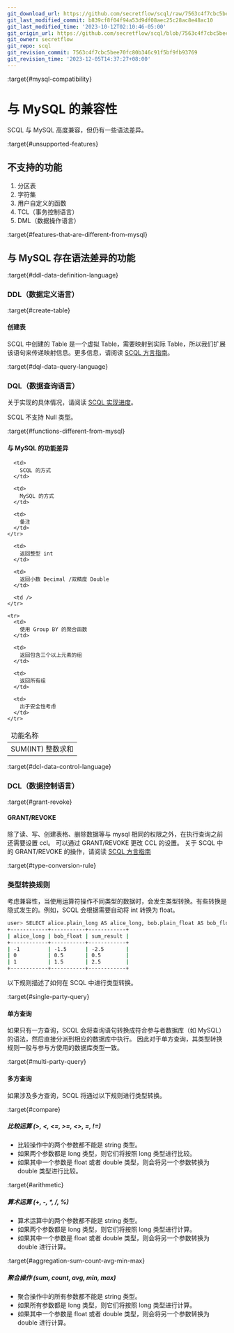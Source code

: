 ```yaml
---
git_download_url: https://github.com/secretflow/scql/raw/7563c4f7cbc5bee70fc80b346c91f5bf9fb93769/docs/reference/lang/mysql-compatibility.rst
git_last_modified_commit: b839cf8f04f94a53d9df08aec25c28ac8e48ac10
git_last_modified_time: '2023-10-12T02:10:46-05:00'
git_origin_url: https://github.com/secretflow/scql/blob/7563c4f7cbc5bee70fc80b346c91f5bf9fb93769/docs/reference/lang/mysql-compatibility.rst
git_owner: secretflow
git_repo: scql
git_revision_commit: 7563c4f7cbc5bee70fc80b346c91f5bf9fb93769
git_revision_time: '2023-12-05T14:37:27+08:00'
---
```


:target{#mysql-compatibility}

# 与 MySQL 的兼容性

SCQL 与 MySQL 高度兼容，但仍有一些语法差异。

:target{#unsupported-features}

## 不支持的功能

1. 分区表
2. 字符集
3. 用户自定义的函数
4. TCL（事务控制语言）
5. DML（数据操作语言）

:target{#features-that-are-different-from-mysql}

## 与 MySQL 存在语法差异的功能

:target{#ddl-data-definition-language}

### DDL（数据定义语言）

:target{#create-table}

#### 创建表

SCQL 中创建的 Table 是一个虚拟 Table，需要映射到实际 Table，所以我们扩展该语句来传递映射信息。更多信息，请阅读 [SCQL 方言指南](manual.mdx)。

:target{#dql-data-query-language}

### DQL（数据查询语言）

关于实现的具体情况，请阅读 [SCQL 实现进度](../implementation-status.mdx)。

<Container type="note">
  SCQL 不支持 Null 类型。
</Container>

:target{#functions-different-from-mysql}

#### 与 MySQL 的功能差异

<table>
  <thead>
    <tr>
      <td>
        功能名称
      </td>

      <td>
        SCQL 的方式
      </td>

      <td>
        MySQL 的方式
      </td>

      <td>
        备注
      </td>
    </tr>
  </thead>

  <tbody>
    <tr>
      <td>
        SUM(INT) 整数求和
      </td>

      <td>
        返回整型 int
      </td>

      <td>
        返回小数 Decimal /双精度 Double
      </td>

      <td />
    </tr>

    <tr>
      <td>
        使用 Group BY 的聚合函数
      </td>

      <td>
        返回包含三个以上元素的组
      </td>

      <td>
        返回所有组
      </td>

      <td>
        出于安全性考虑
      </td>
    </tr>
  </tbody>
</table>

:target{#dcl-data-control-language}

### DCL（数据控制语言）

:target{#grant-revoke}

#### GRANT/REVOKE

除了读、写、创建表格、删除数据等与 mysql 相同的权限之外，在执行查询之前还需要设置 ccl。 可以通过 GRANT/REVOKE 更改 CCL 的设置。 关于 SCQL 中的 GRANT/REVOKE 的操作，请阅读 [SCQL 方言指南](manual.mdx)

:target{#type-conversion-rule}

### 类型转换规则

考虑兼容性，当使用运算符操作不同类型的数据时，会发生类型转换。有些转换是隐式发生的。例如，SCQL 会根据需要自动将 int 转换为 float。

```bash
user> SELECT alice.plain_long AS alice_long, bob.plain_float AS bob_float, alice.plain_long + bob.plain_float AS sum_result FROM alice INNER JOIN bob ON alice.id = bob.id;
+------------+-----------+------------+
| alice_long | bob_float | sum_result |
+------------+-----------+------------+
| -1         | -1.5      | -2.5       |
| 0          | 0.5       | 0.5        |
| 1          | 1.5       | 2.5        |
+------------+-----------+------------+
```

以下规则描述了如何在 SCQL 中进行类型转换。

:target{#single-party-query}

#### 单方查询

如果只有一方查询，SCQL 会将查询语句转换成符合参与者数据库（如 MySQL）的语法，然后直接分派到相应的数据库中执行。 因此对于单方查询，其类型转换规则一般与参与方使用的数据库类型一致。

:target{#multi-party-query}

#### 多方查询

如果涉及多方查询，SCQL 将通过以下规则进行类型转换。

:target{#compare}

##### 比较运算 (>, \<, \<=, >=, \<>, =, !=)

- 比较操作中的两个参数都不能是 string 类型。
- 如果两个参数都是 long 类型，则它们将按照 long 类型进行比较。
- 如果其中一个参数是 float 或者 double 类型，则会将另一个参数转换为 double 类型进行比较。

:target{#arithmetic}

##### 算术运算 (+, -, \*, /, %)

- 算术运算中的两个参数都不能是 string 类型。
- 如果两个参数都是 long 类型，则它们将按照 long 类型进行计算。
- 如果其中一个参数是 float 或者 double 类型，则会将另一个参数转换为 double 进行计算。

:target{#aggregation-sum-count-avg-min-max}

##### 聚合操作 (sum, count, avg, min, max)

- 聚合操作中的所有参数都不能是 string 类型。
- 如果所有参数都是 long 类型，则它们将按照 long 类型进行计算。
- 如果其中一个参数是 float 或者 double 类型，则会将另一个参数转换为 double 进行计算。
